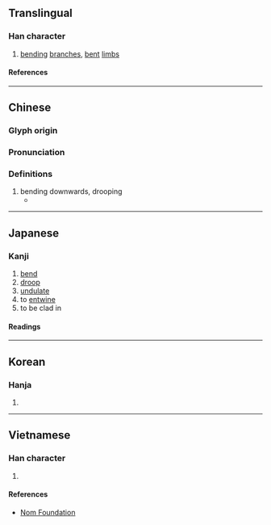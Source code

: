 {{character info}}
==Translingual==

===Han character===
{{Han char|rn=75|rad=木|as=11|sn=15|four=47922|canj=DSMH|ids=⿰木翏}}

# [[bend]]ing [[branch]]es, [[bent]] [[limb]]s

====References====
{{Han ref|kx=0550.150|dkj=15445|dj=0938.090|hdz=21285.120|uh=6A1B}}

----

==Chinese==
{{zh-forms}}

===Glyph origin===
{{Han etym}}

===Pronunciation===
{{zh-pron
|m=jiū
|c=gau1
|mn=khiu
|mc=y
|oc=y
|ma=
|cat=n
}}

===Definitions===
{{zh-hanzi}}

# bending downwards, drooping
#* {{zh-x|南{Nán} 有 樛{jiū}-木|In the south are the trees with '''drooping''' branches|CL|ref=Shijing}}

----

==Japanese==

===Kanji===
{{ja-kanji|grade=|rs=木11}}

# [[bend]]
# [[droop]]
# [[undulate]]
# to [[entwine]]
# to be clad in

====Readings====
{{ja-readings
|goon=きゅう
|kanon=きゅう
|kun=つが-
}}

----

==Korean==

===Hanja===
{{ko-hanja|규}}

# {{rfdef|ko|sort=木11}}

----

==Vietnamese==

===Han character===
{{vi-readings|rs=木11|reading=cù}}

# {{rfdef|vi|sort=木11}}

====References====
* [http://nomfoundation.org/common/nom_details.php?codepoint=6a1b Nom Foundation]